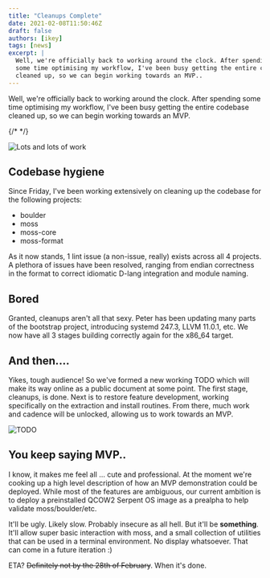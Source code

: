 ```yaml
---
title: "Cleanups Complete"
date: 2021-02-08T11:50:46Z
draft: false
authors: [ikey]
tags: [news]
excerpt: |
  Well, we're officially back to working around the clock. After spending
  some time optimising my workflow, I've been busy getting the entire codebase
  cleaned up, so we can begin working towards an MVP..
---
```


Well, we're officially back to working around the clock. After spending
some time optimising my workflow, I've been busy getting the entire codebase
cleaned up, so we can begin working towards an MVP.

{/* <!--more--> */}

![Lots and lots of work](./Featured.webp)

## Codebase hygiene

Since Friday, I've been working extensively on cleaning up the codebase for the
following projects:

 - boulder
 - moss
 - moss-core
 - moss-format

As it now stands, 1 lint issue (a non-issue, really) exists across all 4
projects. A plethora of issues have been resolved, ranging from endian correctness
in the format to correct idiomatic D-lang integration and module naming.

## Bored

Granted, cleanups aren't all that sexy. Peter has been updating many parts of
the bootstrap project, introducing systemd 247.3, LLVM 11.0.1, etc. We now have
all 3 stages building correctly again for the x86_64 target.

## And then....

Yikes, tough audience! So we've formed a new working TODO which will make its
way online as a public document at some point. The first stage, cleanups, is
done. Next is to restore feature development, working specifically on the
extraction and install routines. From there, much work and cadence will be
unlocked, allowing us to work towards an MVP.

![TODO](./TODO.webp "See, we organised stuff")

## You keep saying MVP..

I know, it makes me feel all ... cute and professional. At the moment we're cooking up
a high level description of how an MVP demonstration could be deployed. While most of
the features are ambiguous, our current ambition is to deploy a preinstalled QCOW2
Serpent OS image as a prealpha to help validate moss/boulder/etc.

It'll be ugly. Likely slow. Probably insecure as all hell. But it'll be **something**.
It'll allow super basic interaction with moss, and a small collection of utilities that
can be used in a terminal environment. No display whatsoever. That can come in a future
iteration :)

ETA? ~~Definitely not by the 28th of February~~. When it's done.

<Giphy id="qs6ev2pm8g9dS"/>
